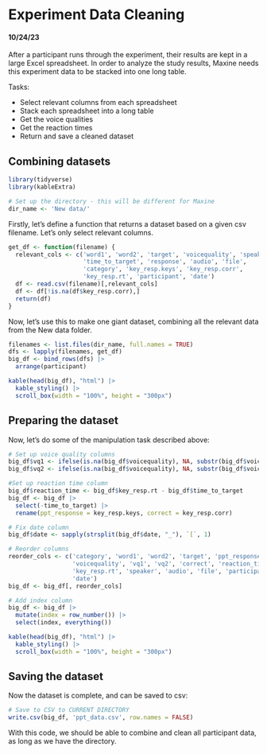 # Experiment Data Cleaning
#### 10/24/23

After a participant runs through the experiment, their results are kept in a large Excel spreadsheet. In order to analyze the study results, Maxine needs this experiment data to be stacked into one long table.

Tasks:

* Select relevant columns from each spreadsheet
* Stack each spreadsheet into a long table
* Get the voice qualities
* Get the reaction times
* Return and save a cleaned dataset

## Combining datasets

```r
library(tidyverse)
library(kableExtra)
```
```r
# Set up the directory - this will be different for Maxine
dir_name <- 'New data/'
```

Firstly, let's define a function that returns a dataset based on a given csv filename. Let's only select relevant columns.

```r
get_df <- function(filename) {
  relevant_cols <- c('word1', 'word2', 'target', 'voicequality', 'speaker', 
                     'time_to_target', 'response', 'audio', 'file',
                     'category', 'key_resp.keys', 'key_resp.corr',
                     'key_resp.rt', 'participant', 'date')
  df <- read.csv(filename)[,relevant_cols]
  df <- df[!is.na(df$key_resp.corr),]
  return(df)
}
```

Now, let's use this to make one giant dataset, combining all the relevant data from the New data folder.

```r
filenames <- list.files(dir_name, full.names = TRUE)
dfs <- lapply(filenames, get_df)
big_df <- bind_rows(dfs) |>
  arrange(participant)

kable(head(big_df), "html") |>
  kable_styling() |>
  scroll_box(width = "100%", height = "300px")
```

## Preparing the dataset

Now, let's do some of the manipulation task described above:

```r
# Set up voice quality columns
big_df$vq1 <- ifelse(is.na(big_df$voicequality), NA, substr(big_df$voicequality, 1, 1))
big_df$vq2 <- ifelse(is.na(big_df$voicequality), NA, substr(big_df$voicequality, 3, 3))

#Set up reaction time column
big_df$reaction_time <- big_df$key_resp.rt - big_df$time_to_target
big_df <- big_df |>
  select(-time_to_target) |>
  rename(ppt_response = key_resp.keys, correct = key_resp.corr)

# Fix date column
big_df$date <- sapply(strsplit(big_df$date, "_"), `[`, 1)

# Reorder columns
reorder_cols <- c('category', 'word1', 'word2', 'target', 'ppt_response', 
                  'voicequality', 'vq1', 'vq2', 'correct', 'reaction_time', 
                  'key_resp.rt', 'speaker', 'audio', 'file', 'participant', 
                  'date')
big_df <- big_df[, reorder_cols]

# Add index column
big_df <- big_df |>
  mutate(index = row_number()) |>
  select(index, everything())

kable(head(big_df), "html") |>
  kable_styling() |>
  scroll_box(width = "100%", height = "300px")
```

## Saving the dataset

Now the dataset is complete, and can be saved to csv:

```r
# Save to CSV to CURRENT DIRECTORY
write.csv(big_df, 'ppt_data.csv', row.names = FALSE)
```

With this code, we should be able to combine and clean all participant data, as long as we have the directory.


